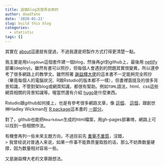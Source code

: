 ```yaml
---
title: 這個blog怎麼弄出來的
author: deadfate
date: '2020-01-21'
slug: build this blog
categories:
  - statistic
tags: []
---
```

其實在 [about](https://deadfate.netlify.com/about/)這邊就有提過，不過我還是把製作方式打得更清楚一點。  

我主要是用```blogdown```這個套件建一個blog，然後再git到github上，最後用 [netlify](https://app.netlify.com/)部署(deploy)。雖然有書可以照抄，但每個人會遇到的問題其實很變異，所以還參考了很多網路上的教學文。雖然照著 [謝益輝大佬](https://bookdown.org/yihui/blogdown/)的這本書不一定能夠完全照抄（畢竟每個人的電腦狀況、R跟Rstudio的版本都不一樣），但書裡面提及的很多背景知識，不管對架blog或網頁知識，都很有幫助。例如```TOML```語法，html、css這些網頁相關的背景知識等。喔當然還有介紹 [hugo](https://gohugo.io/)是什麼東西。  

Rstudio跟github如何接上，也是有參考很多網路文章，像 [這個](https://scgeeker.github.io/Reproducible-Think/2_init/Project.html)、 [這個](https://shihs.github.io/blog/r/git/2018/09/08/R-Git-%E5%A6%82%E4%BD%95%E9%80%A3%E6%8E%A5Rstudio%E8%88%87githu/)，跟創世神Hadley Wickman在 [R package](https://r-pkgs.org/)這本書的 [一部分](https://r-pkgs.org/git.html)。  

對了，github也能把```Rmarkdown```生成的html檔案，用gh-pages部署唷，網路上可以找到一些相關作法。  

有機會再列一些未來主題方向，不過目前先 [重量不重質](https://yihui.org/cn/2018/02/ninety-posts/)，沒錯，  
> 我曾经说对普通人来说，如果一件事不能靠质量取胜的话，那么不妨靠数量硬撑，因为数量相对容易一些。  

又是謝益輝大老的文章跟想法。
